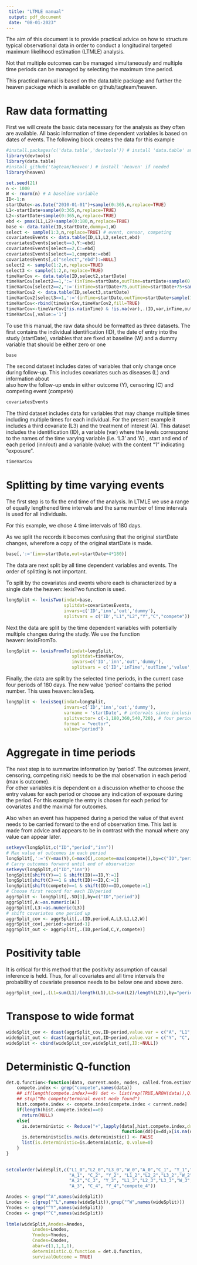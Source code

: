 ```yaml
---
 title: "LTMLE manual"
 output: pdf_document
 date: "08-01-2023"
---
```


The aim of this document is to provide practical advice on how to structure typical observational data in order to conduct a longitudinal targeted maximum likelihood estimation (LTMLE) analysis.

Not that multiple outcomes can be managed simultaneously and multiple time periods can be managed by selecting the maximum time period.
 
This practical manual is based on the data.table package and further the heaven package which is available on github/tagteam/heaven.

# Raw data formatting
First we will create the basic data necessary for the analysis as they often are available.
All basic information of time dependent variables is based on dates of events. The following block creates the data for this example

```r

#install.packages(c('data.table','devtools')) # install 'data.table' and 'devtools' if needed
library(devtools)
library(data.table)
#install_github('tagteam/heaven') # install 'heaven' if needed
library(heaven)

set.seed(21)
n <- 1000
W <- rnorm(n) # A baseline variable
ID<-1:n
startDate<-as.Date("2010-01-01")+sample(0:365,n,replace=TRUE)
L1<-startDate+sample(0:365,n,replace=TRUE)
L2<-startDate+sample(0:365,n,replace=TRUE)
ebd <- pmax(L1,L2)+sample(0:180,n,replace=TRUE)
base <- data.table(ID,startDate,dummy=1,W)
select <- sample(1:3,n,replace=TRUE) # event, censor, competing
covariatesEvents <- data.table(ID,L1,L2,select,ebd)
covariatesEvents[select==3,Y:=ebd]
covariatesEvents[select==2,C:=ebd]
covariatesEvents[select==1,compete:=ebd]
covariatesEvents[,c("select","ebd"):=NULL]
select2 <- sample(1:2,n,replace=TRUE)
select3 <- sample(1:2,n,replace=TRUE)
timeVarCov <- data.table(ID,select2,startDate)
timeVarCov[select2==1,':='(inTime=startDate,outTime=startDate+sample(0:720,1),var='L3')]
timeVarCov[select2==2,':='(inTime=startDate+75,outTime=startDate+75+sample(0:720,1))]
timeVarCov2 <- data.table(ID,select3,startDate)
timeVarCov2[select3==1,':='(inTime=startDate,outTime=startDate+sample(180:720,1),var='A')]
timeVarCov<-rbind(timeVarCov,timeVarCov2,fill=TRUE)
timeVarCov<-timeVarCov[!is.na(inTime) & !is.na(var),.(ID,var,inTime,outTime)]
timeVarCov[,value:='1']
```

To use this manual, the raw data should be formatted as three datasets. The
first contains the individual identification (ID), the date of entry
into the study (startDate), variables that are fixed at baseline (W) 
and a dummy variable that should be either zero or one

```r
base
```

The second dataset includes dates of variables that only change once
during follow-up.  This includes covariates such as diseases (L) and information about  
also how the follow-up ends in either outcome (Y), censoring (C) and competing
event (compete)

```r
covariatesEvents
```

The third dataset includes data for variables that may change multiple times
including multiple times for each individual.  For the present example it includes a
third covariate (L3) and the treatment of interest (A). This dataset includes
the identification (ID), a variable (var) where the levels correspond to the names of the time varying variable (i.e. 'L3' and 'A')
, start and end of each period (inn/out) and a variable (value) with the
content "1" indicating "exposure".

```r
timeVarCov
```

# Splitting by time varying events

The first step is to fix the end time of the analysis. In LTMLE we use a range of 
equally lengthened time intervals and the same number of time intervals is used for all
individuals.

For this example, we chose 4 time intervals of 180 days.

As we split the records it becomes confusing that the original startDate changes, wherefore
a copy of the original startDate is made.

```r
base[,':='(inn=startDate,out=startDate+4*180)]
```


The data are next split by all time dependent variables and events. The order of
splitting is not important.

To split by the covariates and events where each is characterized by a single date 
the heaven::lexisTwo function is used.

```r
longSplit <- lexisTwo(indat=base,
                      splitdat=covariatesEvents,
                      invars=c('ID','inn','out','dummy'),
                      splitvars = c('ID',"L1","L2","Y","C","compete"))
```

Next the data are split by the time dependent variables with potentially multiple
changes during the study. We use the function heaven::lexisFromTo.

```r
longSplit <- lexisFromTo(indat=longSplit,
                         splitdat=timeVarCov,
                         invars=c('ID','inn','out','dummy'),
                         splitvars = c('ID','inTime','outTime','value','var'))
```

Finally, the data are split by the selected time periods, in the current case
four periods of 180 days. The new value 'period' contains the period number. This uses
heaven::lexisSeq.

```r
longSplit <- lexisSeq(indat=longSplit,
                      invars=c('ID','inn','out','dummy'),
                      varname = 'startDate', # intervals since inclusion in study
                      splitvector= c(-1,180,360,540,720), # four periods of 180 days
                      format = "vector",
                      value="period")
```

# Aggregate in time periods

The next step is to summarize information by 'period'. The outcomes (event,
censoring, competing risk) needs to be the mal observation in each period (max is outcome).  
For other variables it is dependent on a discussion whether to choose the entry values
for each period or choose any indication of exposure during the period. For this
example the entry is chosen for each period for covariates and the maximal
for outcomes.

Also when an event has happened during a period the value of that event needs to
be carried forward to the end of observation time.  This last is made from advice 
and appears to be in contrast with the manual where any value can appear later.

```r
setkeyv(longSplit,c("ID","period","inn"))
# Max value of outcomes in each period
longSplit[,':='(Y=max(Y),C=max(C),compete=max(compete)),by=c("ID","period")] 
# Carry outcomes forward until end of observation
setkeyv(longSplit,c("ID","inn"))
longSplit[shift(Y)==1 & shift(ID)==ID,Y:=1]
longSplit[shift(C)==1 & shift(ID)==ID,C:=1]
longSplit[shift(compete)==1 & shift(ID)==ID,compete:=1]
# Choose first record for each ID/period
aggrSplit <- longSplit[,.SD[1],by=c("ID","period")]
aggrSplit[,A:=as.numeric(A)]
aggrSplit[,L3:=as.numeric(L3)]
# shift covariates one period up
aggrSplit_cov <- aggrSplit[,.(ID,period,A,L3,L1,L2,W)]
aggrSplit_cov[,period:=period-1]
aggrSplit_out <- aggrSplit[,.(ID,period,C,Y,compete)]
```
# Positivity table
It is critical for this method that the positivity assumption of causal inference is held.
Thus, for all covariates and all time intervals the probability of covariate presence needs to be
below one and above zero.
```r
aggrSplit_cov[,.(L1=sum(L1)/length(L1),L2=sum(L2)/length(L2)),by="period"]
```

# Transpose to wide format
```r
wideSplit_cov <- dcast(aggrSplit_cov,ID~period,value.var = c("A", "L1","L2","L3","W"))
wideSplit_out <- dcast(aggrSplit_out,ID~period,value.var = c("Y", "C", "compete"))
wideSplit <- cbind(wideSplit_cov,wideSplit_out[,ID:=NULL])
```
# Deterministic Q-function
```r
det.Q.function<-function(data, current.node, nodes, called.from.estimate.g){
    compete.index <- grep("compete",names(data))
    ## if(length(compete.index)==0) det <- list(rep(TRUE,NROW(data)),Q.value=0)
    ## stop("No compete/terminal event node found")
    hist.compete.index <- compete.index[compete.index < current.node]
    if(length(hist.compete.index)==0)
      return(NULL)
    else{
      is.deterministic <- Reduce("+",lapply(data[,hist.compete.index,drop=FALSE],
                                            function(dd){x=dd;x[is.na(dd)] <- 0;x}))>=1
      is.deterministic[is.na(is.deterministic)] <- FALSE
      list(is.deterministic=is.deterministic, Q.value=0)
    }
}
    
```

```r

setcolorder(wideSplit,c("L1_0","L2_0","L3_0","W_0","A_0","C_1", "Y_1","L1_1","L2_1","L3_1","W_1","compete_1",
                        "A_1", "C_2", "Y_2", "L1_2","L2_2","L3_2","W_2","compete_2",
                        "A_2","C_3", "Y_3", "L1_3","L2_3","L3_3","W_3","compete_3", 
                        "A_3", "C_4", "Y_4","compete_4"))

Anodes <- grep("^A",names(wideSplit))
Lnodes <- c(grep("^L",names(wideSplit)),grep("^W",names(wideSplit)))
Ynodes <- grep("^Y",names(wideSplit))
Cnodes <- grep("^C",names(wideSplit))
    
ltmle(wideSplit,Anodes=Anodes, 
          Lnodes=Lnodes, 
          Ynodes=Ynodes,
          Cnodes=Cnodes,
          abar=c(1,1,1,1),
          deterministic.Q.function = det.Q.function,
          survivalOutcome = TRUE)
    
```

<!-- # LTMLE -->
<!-- ```{r echo=TRUE} -->
<!-- # Order variables -->
<!-- W <- grep("^W",names(wideSplit)) -->
<!-- L <- grep("^L",names(wideSplit)) -->
<!-- A <- grep("^A",names(wideSplit)) -->
<!-- Y <- grep("^Y",names(wideSplit)) -->
<!-- C <- grep("^C",names(wideSplit)) -->
<!-- compete <- grep("^compete",names(wideSplit)) -->
<!-- neworder <- c() -->
<!-- setcolorder(wideSplit,names(wideSplit)[c(1,compete,L,W,A,Y,C)]) -->

<!-- Anodes <- grep("^A",names(wideSplit)) -->
<!-- Lnodes <- grep("^L",names(wideSplit)) -->
<!-- Ynodes <- grep("^Y",names(wideSplit)) -->
<!-- Cnodes <- grep("^C",names(wideSplit)) -->
<!-- ltmle(wideSplit,Anodes=Anodes, Lnodes=Lnodes, Ynodes=Ynodes,Cnodes=Cnodes,abar=c(1,1,1,1), -->
<!--       survivalOutcome = TRUE) -->
<!-- ``` -->
